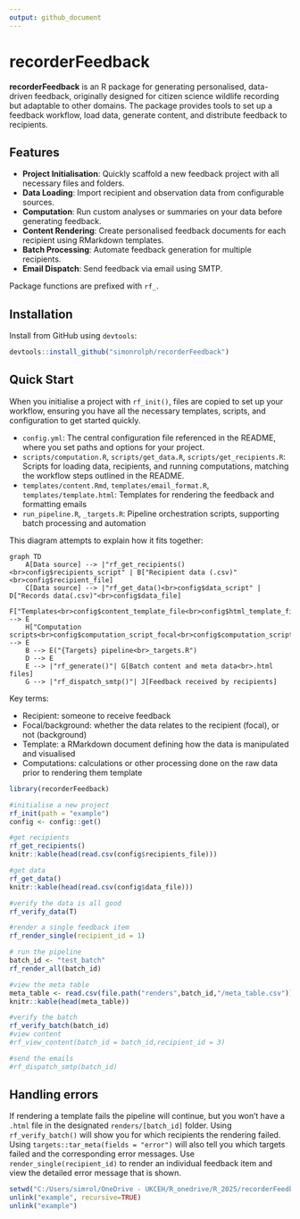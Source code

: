 ```yaml
---
output: github_document
---
```


# recorderFeedback

**recorderFeedback** is an R package for generating personalised, data-driven feedback, originally designed for citizen science wildlife recording but adaptable to other domains. The package provides tools to set up a feedback workflow, load data, generate content, and distribute feedback to recipients.

## Features

- **Project Initialisation**: Quickly scaffold a new feedback project with all necessary files and folders.
- **Data Loading**: Import recipient and observation data from configurable sources.
- **Computation**: Run custom analyses or summaries on your data before generating feedback.
- **Content Rendering**: Create personalised feedback documents for each recipient using RMarkdown templates.
- **Batch Processing**: Automate feedback generation for multiple recipients.
- **Email Dispatch**: Send feedback via email using SMTP.

Package functions are prefixed with `rf_`.

## Installation

Install from GitHub using `devtools`:

```r
devtools::install_github("simonrolph/recorderFeedback")
```

## Quick Start

When you initialise a project with `rf_init()`, files are copied to set up your workflow, ensuring you have all the necessary templates, scripts, and configuration to get started quickly.

 * `config.yml`: The central configuration file referenced in the README, where you set paths and options for your project.
 * `scripts/computation.R`, `scripts/get_data.R`, `scripts/get_recipients.R`: Scripts for loading data, recipients, and running computations, matching the workflow steps outlined in the README.
 * `templates/content.Rmd`, `templates/email_format.R`, `templates/template.html`: Templates for rendering the feedback and formatting emails
 * `run_pipeline.R`, `_targets.R`: Pipeline orchestration scripts, supporting batch processing and automation
 
 
This diagram attempts to explain how it fits together:
 
```mermaid
graph TD
    A[Data source] --> |"rf_get_recipients()<br>config$recipients_script" | B["Recipient data (.csv)"<br>config$recipient_file]
    C[Data source] --> |"rf_get_data()<br>config$data_script" | D["Records data(.csv)"<br>config$data_file]
    F["Templates<br>config$content_template_file<br>config$html_template_file"] --> E
    H["Computation scripts<br>config$computation_script_focal<br>config$computation_script_background"] --> E
    B --> E("{Targets} pipeline<br>_targets.R")
    D --> E
    E --> |"rf_generate()"| G[Batch content and meta data<br>.html files]
    G --> |"rf_dispatch_smtp()"| J[Feedback received by recipients]
```

Key terms:

 - Recipient: someone to receive feedback
 - Focal/background: whether the data relates to the recipient (focal), or not (background)
 - Template: a RMarkdown document defining how the data is manipulated and visualised
 - Computations: calculations or other processing done on the raw data prior to rendering them template

```r
library(recorderFeedback)

#initialise a new project
rf_init(path = "example")
config <- config::get()

#get recipients
rf_get_recipients()
knitr::kable(head(read.csv(config$recipients_file)))

#get data
rf_get_data()
knitr::kable(head(read.csv(config$data_file)))

#verify the data is all good
rf_verify_data(T)

#render a single feedback item
rf_render_single(recipient_id = 1)

# run the pipeline
batch_id <- "test_batch"
rf_render_all(batch_id)

#view the meta table
meta_table <- read.csv(file.path("renders",batch_id,"/meta_table.csv"))
knitr::kable(head(meta_table))

#verify the batch
rf_verify_batch(batch_id)
#view content
#rf_view_content(batch_id = batch_id,recipient_id = 3)

#send the emails
#rf_dispatch_smtp(batch_id)
```

## Handling errors

If rendering a template fails the pipeline will continue, but you won't have a `.html` file in the designated `renders/[batch_id]` folder. Using `rf_verify_batch()` will show you for which recipients the rendering failed. Using `targets::tar_meta(fields = "error")` will also tell you which targets failed and the corresponding error messages. Use `render_single(recipient_id)` to render an individual feedback item and view the detailed error message that is shown.

```r
setwd("C:/Users/simrol/OneDrive - UKCEH/R_onedrive/R_2025/recorderFeedback")
unlink("example", recursive=TRUE)
unlink("example")
```

